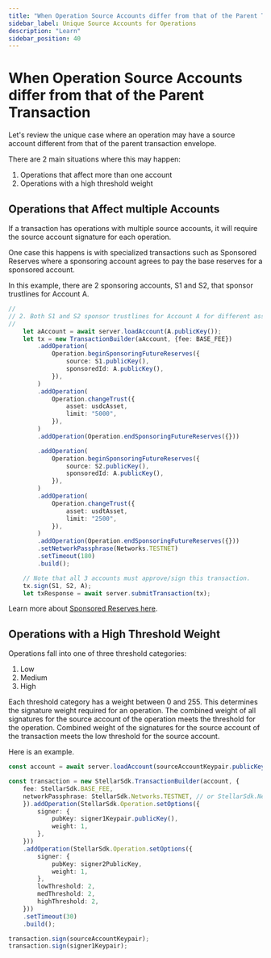 ```yaml
---
title: "When Operation Source Accounts differ from that of the Parent Transaction"
sidebar_label: Unique Source Accounts for Operations
description: "Learn"
sidebar_position: 40
---
```


# When Operation Source Accounts differ from that of the Parent Transaction

Let's review the unique case where an operation may have a source account different from that of the parent transaction envelope.

There are 2 main situations where this may happen:
1. Operations that affect more than one account
2. Operations with a high threshold weight

## Operations that Affect multiple Accounts

If a transaction has operations with multiple source accounts, it will require the source account signature for each operation.

One case this happens is with specialized transactions such as Sponsored Reserves where a sponsoring account agrees to pay the base reserves for a sponsored account.

In this example, there are 2 sponsoring accounts, S1 and S2, that sponsor trustlines for Account A.

```ts
//
// 2. Both S1 and S2 sponsor trustlines for Account A for different assets.
//
    let aAccount = await server.loadAccount(A.publicKey());
    let tx = new TransactionBuilder(aAccount, {fee: BASE_FEE})
        .addOperation(
            Operation.beginSponsoringFutureReserves({
                source: S1.publicKey(),
                sponsoredId: A.publicKey(),
            }),
        )
        .addOperation(
            Operation.changeTrust({
                asset: usdcAsset,
                limit: "5000",
            }),
        )
        .addOperation(Operation.endSponsoringFutureReserves({}))

        .addOperation(
            Operation.beginSponsoringFutureReserves({
                source: S2.publicKey(),
                sponsoredId: A.publicKey(),
            }),
        )
        .addOperation(
            Operation.changeTrust({
                asset: usdtAsset,
                limit: "2500",
            }),
        )
        .addOperation(Operation.endSponsoringFutureReserves({}))
        .setNetworkPassphrase(Networks.TESTNET)
        .setTimeout(180)
        .build();

    // Note that all 3 accounts must approve/sign this transaction.
    tx.sign(S1, S2, A);
    let txResponse = await server.submitTransaction(tx);
```

Learn more about [Sponsored Reserves here](../..//encyclopedia/transactions-specialized/sponsored-reserves).

## Operations with a High Threshold Weight

Operations fall into one of three threshold categories:
1. Low
2. Medium
3. High

Each threshold category has a weight between 0 and 255.  This determines the signature weight required for an operation.
The combined weight of all signatures for the source account of the operation meets the threshold for the operation.
Combined weight of the signatures for the source account of the transaction meets the low threshold for the source account.

Here is an example.

```ts
const account = await server.loadAccount(sourceAccountKeypair.publicKey());

const transaction = new StellarSdk.TransactionBuilder(account, {
    fee: StellarSdk.BASE_FEE,
    networkPassphrase: StellarSdk.Networks.TESTNET, // or StellarSdk.Networks.PUBLIC
    }).addOperation(StellarSdk.Operation.setOptions({
        signer: {
            pubKey: signer1Keypair.publicKey(),
            weight: 1,
        },
    }))
    .addOperation(StellarSdk.Operation.setOptions({
        signer: {
            pubKey: signer2PublicKey,
            weight: 1,
        },
        lowThreshold: 2,
        medThreshold: 2,
        highThreshold: 2,
    }))
    .setTimeout(30)
    .build();

transaction.sign(sourceAccountKeypair);
transaction.sign(signer1Keypair);
```
